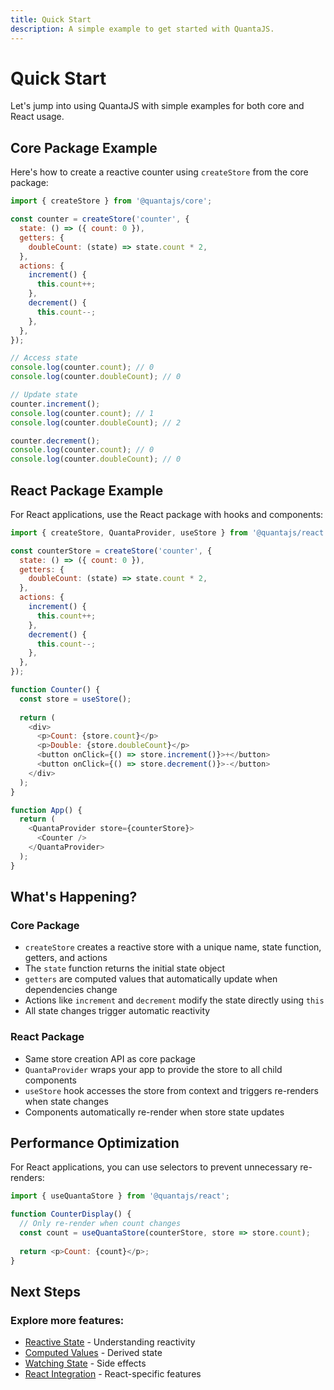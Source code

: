 ```yaml
---
title: Quick Start
description: A simple example to get started with QuantaJS.
---
```


# Quick Start

Let's jump into using QuantaJS with simple examples for both core and React usage.

## Core Package Example

Here's how to create a reactive counter using `createStore` from the core package:

```javascript
import { createStore } from '@quantajs/core';

const counter = createStore('counter', {
  state: () => ({ count: 0 }),
  getters: {
    doubleCount: (state) => state.count * 2,
  },
  actions: {
    increment() {
      this.count++;
    },
    decrement() {
      this.count--;
    },
  },
});

// Access state
console.log(counter.count); // 0
console.log(counter.doubleCount); // 0

// Update state
counter.increment();
console.log(counter.count); // 1
console.log(counter.doubleCount); // 2

counter.decrement();
console.log(counter.count); // 0
console.log(counter.doubleCount); // 0
```

## React Package Example

For React applications, use the React package with hooks and components:

```javascript
import { createStore, QuantaProvider, useStore } from '@quantajs/react';

const counterStore = createStore('counter', {
  state: () => ({ count: 0 }),
  getters: {
    doubleCount: (state) => state.count * 2,
  },
  actions: {
    increment() {
      this.count++;
    },
    decrement() {
      this.count--;
    },
  },
});

function Counter() {
  const store = useStore();
  
  return (
    <div>
      <p>Count: {store.count}</p>
      <p>Double: {store.doubleCount}</p>
      <button onClick={() => store.increment()}>+</button>
      <button onClick={() => store.decrement()}>-</button>
    </div>
  );
}

function App() {
  return (
    <QuantaProvider store={counterStore}>
      <Counter />
    </QuantaProvider>
  );
}
```

## What's Happening?

### Core Package
- `createStore` creates a reactive store with a unique name, state function, getters, and actions
- The `state` function returns the initial state object
- `getters` are computed values that automatically update when dependencies change
- Actions like `increment` and `decrement` modify the state directly using `this`
- All state changes trigger automatic reactivity

### React Package
- Same store creation API as core package
- `QuantaProvider` wraps your app to provide the store to all child components
- `useStore` hook accesses the store from context and triggers re-renders when state changes
- Components automatically re-render when store state updates

## Performance Optimization

For React applications, you can use selectors to prevent unnecessary re-renders:

```javascript
import { useQuantaStore } from '@quantajs/react';

function CounterDisplay() {
  // Only re-render when count changes
  const count = useQuantaStore(counterStore, store => store.count);
  
  return <p>Count: {count}</p>;
}
```

## Next Steps

### Explore more features:

- [Reactive State](/docs/guides/reactive-state) - Understanding reactivity
- [Computed Values](/docs/guides/computed-values) - Derived state
- [Watching State](/docs/guides/watching-state) - Side effects
- [React Integration](/docs/guides/react-integration) - React-specific features
